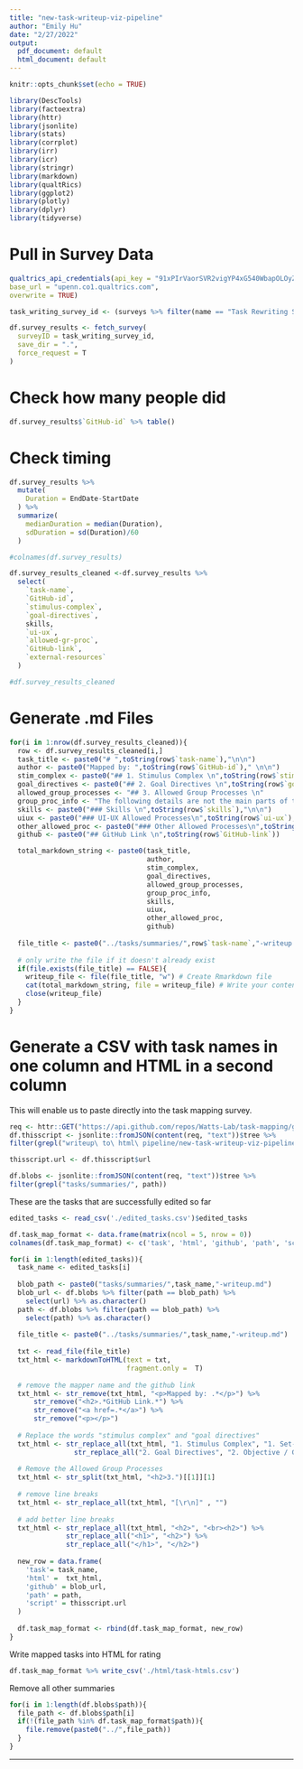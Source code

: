 ```yaml
---
title: "new-task-writeup-viz-pipeline"
author: "Emily Hu"
date: "2/27/2022"
output:
  pdf_document: default
  html_document: default
---
```


```r
knitr::opts_chunk$set(echo = TRUE)

library(DescTools)
library(factoextra)
library(httr)
library(jsonlite)
library(stats)
library(corrplot)
library(irr)
library(icr)
library(stringr)
library(markdown)
library(qualtRics)
library(ggplot2)
library(plotly)
library(dplyr)
library(tidyverse)
```

# Pull in Survey Data
```r
qualtrics_api_credentials(api_key = "91xPIrVaorSVR2vigYP4xG540WbapOLOyZoz90Ql",
base_url = "upenn.co1.qualtrics.com",
overwrite = TRUE)

task_writing_survey_id <- (surveys %>% filter(name == "Task Rewriting Submission Form [NEW]"))$id

df.survey_results <- fetch_survey(
  surveyID = task_writing_survey_id,
  save_dir = ".",
  force_request = T
)
```

# Check how many people did
```r
df.survey_results$`GitHub-id` %>% table()
```

# Check timing
```r
df.survey_results %>%
  mutate(
    Duration = EndDate-StartDate
  ) %>%
  summarize(
    medianDuration = median(Duration),
    sdDuration = sd(Duration)/60
  )
```

```r
#colnames(df.survey_results)

df.survey_results_cleaned <-df.survey_results %>%
  select(
    `task-name`,
    `GitHub-id`,
    `stimulus-complex`,
    `goal-directives`,
    skills,
    `ui-ux`,
    `allowed-gr-proc`,
    `GitHub-link`,
    `external-resources`
  )

#df.survey_results_cleaned
```

# Generate .md Files
```r
for(i in 1:nrow(df.survey_results_cleaned)){
  row <- df.survey_results_cleaned[i,]
  task_title <- paste0("# ",toString(row$`task-name`),"\n\n")
  author <- paste0("Mapped by: ",toString(row$`GitHub-id`)," \n\n")
  stim_complex <- paste0("## 1. Stimulus Complex \n",toString(row$`stimulus-complex`),"\n\n")
  goal_directives <- paste0("## 2. Goal Directives \n",toString(row$`goal-directives`),"\n\n")
  allowed_group_processes <- "## 3. Allowed Group Processes \n" 
  group_proc_info <- "The following details are not the main parts of the task, but rather additional information about ways in which participants could interact.\n\n"
  skills <- paste0("### Skills \n",toString(row$`skills`),"\n\n")
  uiux <- paste0("### UI-UX Allowed Processes\n",toString(row$`ui-ux`),"\n\n")
  other_allowed_proc <- paste0("### Other Allowed Processes\n",toString(row$`allowed-gr-proc`),"\n\n")
  github <- paste0("## GitHub Link \n",toString(row$`GitHub-link`))

  total_markdown_string <- paste0(task_title,
                                  author,
                                  stim_complex,
                                  goal_directives,
                                  allowed_group_processes,
                                  group_proc_info,
                                  skills,
                                  uiux,
                                  other_allowed_proc,
                                  github)
  
  file_title <- paste0("../tasks/summaries/",row$`task-name`,"-writeup.md")
  
  # only write the file if it doesn't already exist
  if(file.exists(file_title) == FALSE){
    writeup_file <- file(file_title, "w") # Create Rmarkdown file
    cat(total_markdown_string, file = writeup_file) # Write your content to Rmarkdown file
    close(writeup_file)
  }
}
```

# Generate a CSV with task names in one column and HTML in a second column
This will enable us to paste directly into the task mapping survey.

```r
req <- httr::GET("https://api.github.com/repos/Watts-Lab/task-mapping/git/trees/master?recursive=1")
df.thisscript <- jsonlite::fromJSON(content(req, "text"))$tree %>% 
filter(grepl("writeup\ to\ html\ pipeline/new-task-writeup-viz-pipeline.Rmd", path))

thisscript.url <- df.thisscript$url

df.blobs <- jsonlite::fromJSON(content(req, "text"))$tree %>% 
filter(grepl("tasks/summaries/", path))
```

These are the tasks that are successfully edited so far
```r
edited_tasks <- read_csv('./edited_tasks.csv')$edited_tasks
```

```r
df.task_map_format <- data.frame(matrix(ncol = 5, nrow = 0))
colnames(df.task_map_format) <- c('task', 'html', 'github', 'path', 'script')

for(i in 1:length(edited_tasks)){
  task_name <- edited_tasks[i]
  
  blob_path <- paste0("tasks/summaries/",task_name,"-writeup.md")
  blob_url <- df.blobs %>% filter(path == blob_path) %>%
    select(url) %>% as.character()
  path <- df.blobs %>% filter(path == blob_path) %>%
    select(path) %>% as.character()
  
  file_title <- paste0("../tasks/summaries/",task_name,"-writeup.md")
  
  txt <- read_file(file_title)
  txt_html <- markdownToHTML(text = txt,
                             fragment.only =  T)
  
  # remove the mapper name and the github link
  txt_html <- str_remove(txt_html, "<p>Mapped by: .*</p>") %>%
      str_remove("<h2>.*GitHub Link.*") %>%
      str_remove("<a href=.*</a>") %>%
      str_remove("<p></p>")
  
  # Replace the words "stimulus complex" and "goal directives"
  txt_html <- str_replace_all(txt_html, "1. Stimulus Complex", "1. Set-Up") %>%
                str_replace_all("2. Goal Directives", "2. Objective / Goal")
  
  # Remove the Allowed Group Processes
  txt_html <- str_split(txt_html, "<h2>3.")[[1]][1]
  
  # remove line breaks
  txt_html <- str_replace_all(txt_html, "[\r\n]" , "")
  
  # add better line breaks
  txt_html <- str_replace_all(txt_html, "<h2>", "<br><h2>") %>%
              str_replace_all("<h1>", "<h2>") %>%
              str_replace_all("</h1>", "</h2>")
  
  new_row = data.frame(
    'task'= task_name,
    'html' =  txt_html,
    'github' = blob_url,
    'path' = path,
    'script' = thisscript.url
  )
  
  df.task_map_format <- rbind(df.task_map_format, new_row)
}
```

Write mapped tasks into HTML for rating
```r
df.task_map_format %>% write_csv('./html/task-htmls.csv')
```

Remove all other summaries
```r
for(i in 1:length(df.blobs$path)){
  file_path <- df.blobs$path[i]
  if(!(file_path %in% df.task_map_format$path)){
    file.remove(paste0("../",file_path))
  }
}
```

---------------------------------------------------------
